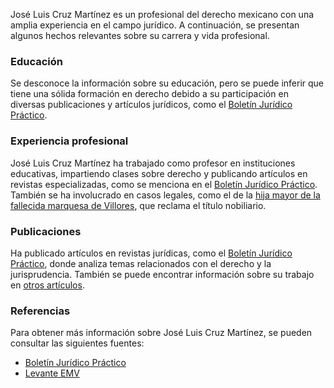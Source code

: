 José Luis Cruz Martínez es un profesional del derecho mexicano con una amplia experiencia en el campo jurídico. A continuación, se presentan algunos hechos relevantes sobre su carrera y vida profesional.

### Educación
Se desconoce la información sobre su educación, pero se puede inferir que tiene una sólida formación en derecho debido a su participación en diversas publicaciones y artículos jurídicos, como el [Boletín Jurídico Práctico](https://www.eld.edu.mx/Boletin-Juridico-Practico/Boletin-Juridico-7/Capitulos/2-Auto-de-incompetencia-ante-su-falla-de-impugnacion-constituye-cosa-juzgada-formal-o-material.pdf).

### Experiencia profesional
José Luis Cruz Martínez ha trabajado como profesor en instituciones educativas, impartiendo clases sobre derecho y publicando artículos en revistas especializadas, como se menciona en el [Boletín Jurídico Práctico](https://www.eld.edu.mx/Boletin-Juridico-Practico/Boletin-Juridico-7/Capitulos/2-Auto-de-incompetencia-ante-su-falla-de-impugnacion-constituye-cosa-juzgada-formal-o-material.pdf). También se ha involucrado en casos legales, como el de la [hija mayor de la fallecida marquesa de Villores](https://www.levante-emv.com/sociedad/2012/12/26/hija-mayor-fallecida-marquesa-villores-12932778.html), que reclama el título nobiliario.

### Publicaciones
Ha publicado artículos en revistas jurídicas, como el [Boletín Jurídico Práctico](https://www.eld.edu.mx/Boletin-Juridico-Practico/Boletin-Juridico-7/Capitulos/2-Auto-de-incompetencia-ante-su-falla-de-impugnacion-constituye-cosa-juzgada-formal-o-material.pdf), donde analiza temas relacionados con el derecho y la jurisprudencia. También se puede encontrar información sobre su trabajo en [otros artículos](https://www.eld.edu.mx/Boletin-Juridico-Practico/Boletin-Juridico-7/Capitulos/2-Auto-de-incompetencia-ante-su-falla-de-impugnacion-constituye-cosa-juzgada-formal-o-material.pdf).

### Referencias
Para obtener más información sobre José Luis Cruz Martínez, se pueden consultar las siguientes fuentes:
* [Boletín Jurídico Práctico](https://www.eld.edu.mx/Boletin-Juridico-Practico/Boletin-Juridico-7/Capitulos/2-Auto-de-incompetencia-ante-su-falla-de-impugnacion-constituye-cosa-juzgada-formal-o-material.pdf)
* [Levante EMV](https://www.levante-emv.com/sociedad/2012/12/26/hija-mayor-fallecida-marquesa-villores-12932778.html)